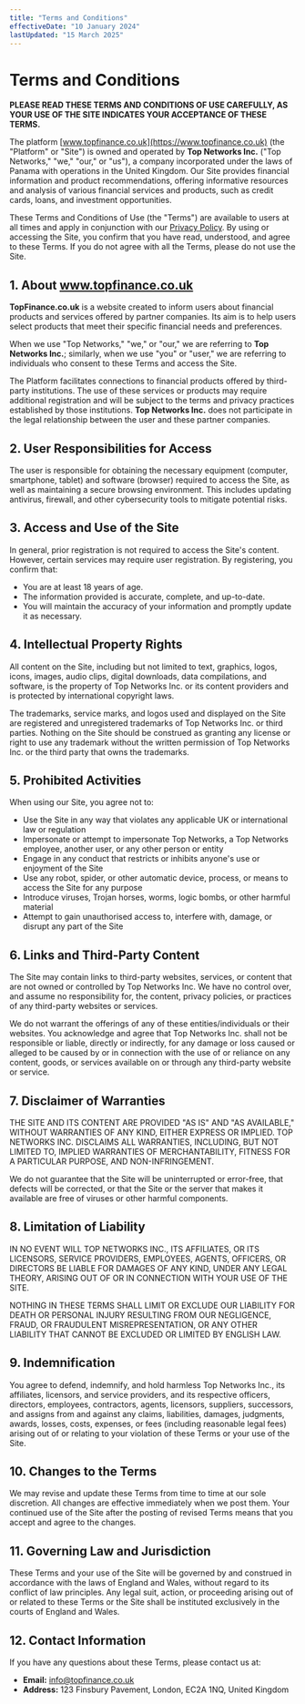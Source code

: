 ```yaml
---
title: "Terms and Conditions"
effectiveDate: "10 January 2024"
lastUpdated: "15 March 2025"
---
```


# Terms and Conditions

**PLEASE READ THESE TERMS AND CONDITIONS OF USE CAREFULLY, AS YOUR USE OF THE SITE INDICATES YOUR ACCEPTANCE OF THESE TERMS.**

The platform [www.topfinance.co.uk](https://www.topfinance.co.uk) (the "Platform" or "Site") is owned and operated by **Top Networks Inc.** ("Top Networks," "we," "our," or "us"), a company incorporated under the laws of Panama with operations in the United Kingdom. Our Site provides financial information and product recommendations, offering informative resources and analysis of various financial services and products, such as credit cards, loans, and investment opportunities.

These Terms and Conditions of Use (the "Terms") are available to users at all times and apply in conjunction with our [Privacy Policy](/privacy-policy). By using or accessing the Site, you confirm that you have read, understood, and agree to these Terms. If you do not agree with all the Terms, please do not use the Site.

## 1. About www.topfinance.co.uk

**TopFinance.co.uk** is a website created to inform users about financial products and services offered by partner companies. Its aim is to help users select products that meet their specific financial needs and preferences.

When we use "Top Networks," "we," or "our," we are referring to **Top Networks Inc.**; similarly, when we use "you" or "user," we are referring to individuals who consent to these Terms and access the Site.

The Platform facilitates connections to financial products offered by third-party institutions. The use of these services or products may require additional registration and will be subject to the terms and privacy practices established by those institutions. **Top Networks Inc.** does not participate in the legal relationship between the user and these partner companies.

## 2. User Responsibilities for Access

The user is responsible for obtaining the necessary equipment (computer, smartphone, tablet) and software (browser) required to access the Site, as well as maintaining a secure browsing environment. This includes updating antivirus, firewall, and other cybersecurity tools to mitigate potential risks.

## 3. Access and Use of the Site

In general, prior registration is not required to access the Site's content. However, certain services may require user registration. By registering, you confirm that:

- You are at least 18 years of age.
- The information provided is accurate, complete, and up-to-date.
- You will maintain the accuracy of your information and promptly update it as necessary.

## 4. Intellectual Property Rights

All content on the Site, including but not limited to text, graphics, logos, icons, images, audio clips, digital downloads, data compilations, and software, is the property of Top Networks Inc. or its content providers and is protected by international copyright laws.

The trademarks, service marks, and logos used and displayed on the Site are registered and unregistered trademarks of Top Networks Inc. or third parties. Nothing on the Site should be construed as granting any license or right to use any trademark without the written permission of Top Networks Inc. or the third party that owns the trademarks.

## 5. Prohibited Activities

When using our Site, you agree not to:

- Use the Site in any way that violates any applicable UK or international law or regulation
- Impersonate or attempt to impersonate Top Networks, a Top Networks employee, another user, or any other person or entity
- Engage in any conduct that restricts or inhibits anyone's use or enjoyment of the Site
- Use any robot, spider, or other automatic device, process, or means to access the Site for any purpose
- Introduce viruses, Trojan horses, worms, logic bombs, or other harmful material
- Attempt to gain unauthorised access to, interfere with, damage, or disrupt any part of the Site

## 6. Links and Third-Party Content

The Site may contain links to third-party websites, services, or content that are not owned or controlled by Top Networks Inc. We have no control over, and assume no responsibility for, the content, privacy policies, or practices of any third-party websites or services.

We do not warrant the offerings of any of these entities/individuals or their websites. You acknowledge and agree that Top Networks Inc. shall not be responsible or liable, directly or indirectly, for any damage or loss caused or alleged to be caused by or in connection with the use of or reliance on any content, goods, or services available on or through any third-party website or service.

## 7. Disclaimer of Warranties

THE SITE AND ITS CONTENT ARE PROVIDED "AS IS" AND "AS AVAILABLE," WITHOUT WARRANTIES OF ANY KIND, EITHER EXPRESS OR IMPLIED. TOP NETWORKS INC. DISCLAIMS ALL WARRANTIES, INCLUDING, BUT NOT LIMITED TO, IMPLIED WARRANTIES OF MERCHANTABILITY, FITNESS FOR A PARTICULAR PURPOSE, AND NON-INFRINGEMENT.

We do not guarantee that the Site will be uninterrupted or error-free, that defects will be corrected, or that the Site or the server that makes it available are free of viruses or other harmful components.

## 8. Limitation of Liability

IN NO EVENT WILL TOP NETWORKS INC., ITS AFFILIATES, OR ITS LICENSORS, SERVICE PROVIDERS, EMPLOYEES, AGENTS, OFFICERS, OR DIRECTORS BE LIABLE FOR DAMAGES OF ANY KIND, UNDER ANY LEGAL THEORY, ARISING OUT OF OR IN CONNECTION WITH YOUR USE OF THE SITE.

NOTHING IN THESE TERMS SHALL LIMIT OR EXCLUDE OUR LIABILITY FOR DEATH OR PERSONAL INJURY RESULTING FROM OUR NEGLIGENCE, FRAUD, OR FRAUDULENT MISREPRESENTATION, OR ANY OTHER LIABILITY THAT CANNOT BE EXCLUDED OR LIMITED BY ENGLISH LAW.

## 9. Indemnification

You agree to defend, indemnify, and hold harmless Top Networks Inc., its affiliates, licensors, and service providers, and its respective officers, directors, employees, contractors, agents, licensors, suppliers, successors, and assigns from and against any claims, liabilities, damages, judgments, awards, losses, costs, expenses, or fees (including reasonable legal fees) arising out of or relating to your violation of these Terms or your use of the Site.

## 10. Changes to the Terms

We may revise and update these Terms from time to time at our sole discretion. All changes are effective immediately when we post them. Your continued use of the Site after the posting of revised Terms means that you accept and agree to the changes.

## 11. Governing Law and Jurisdiction

These Terms and your use of the Site will be governed by and construed in accordance with the laws of England and Wales, without regard to its conflict of law principles. Any legal suit, action, or proceeding arising out of or related to these Terms or the Site shall be instituted exclusively in the courts of England and Wales.

## 12. Contact Information

If you have any questions about these Terms, please contact us at:

- **Email:** [info@topfinance.co.uk](mailto:info@topfinance.co.uk)
- **Address:** 123 Finsbury Pavement, London, EC2A 1NQ, United Kingdom
